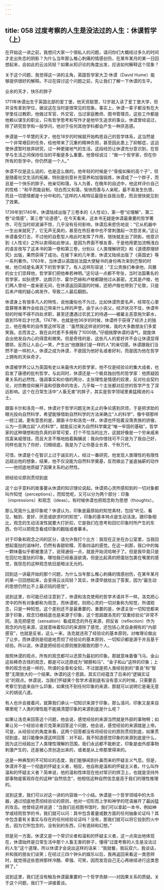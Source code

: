 ```yaml
---
---
---
```

title: 058 过度考察的人生是没法过的人生：休谟哲学（上）
---






在开始这一讲之前，我想问大家一个很私人的问题，请问你们大概经过多久的时间才走出失恋的阴影？为什么当年那么椎心刺痛的情感创伤，在某年某月的某一日回想起来，会如此的云淡风轻？如果从知识论的角度出发，应该如何解释这个现象？

关于这个问题，我觉得这一讲的主角，英国哲学家大卫·休谟（David Hume）能够提供很好的解释。不过在探讨这个问题之前，先让我们了解一下休谟的生平。


业余的天才，快乐的胖子

1711年休谟出生于英国北部的爱丁堡，他天资聪慧，12岁就入读了爱丁堡大学，但并没有拿到学位，据说这在当时是很常见的现象。事实上，休谟一辈子都没有在大学里任过教职，他做过军官、外交官，当过家庭教师、图书管理员，这些工作都是他赖以谋生的职业，只有哲学思考和写作才是他毕生追求的事业。休谟曾经说过，除了研究哲学和一般学问，他对于任何其他学科都会产生一种厌恶感。

休谟是一个早慧的天才，他在18岁的时候就开始构思自己的哲学体系，这当然是一个非常艰巨的任务，给他带来了沉重的精神负担，甚至因此患上了抑郁症，这迫使休谟暂时放弃研究，过一种更接地气的生活。这段经历让休谟充分意识到，在哲学与生活之间保持恰当的平衡是多么重要。他曾经说过：“做一个哲学家，但在你所有的哲学中，你仍然是一个人。”

休谟不仅是这么说的，也是这么做的。他年轻的时候是个“骨瘦如柴的高个子”，但是随着社交生活的拓展，特别是刻意补充营养和加强锻炼，休谟成了一个胖子，而且是一个快乐的胖子。他亲切和蔼，与人为善，在晚年的自述中，他这样评价自己的性格：“和平而能自制，坦白而又和蔼，愉快而善与人亲昵，最不易发生仇恨，而且一切感情都是十分中和的。”这样的人格特征最擅长自我治愈，而且很快就见到了效果。

1739年到1740年，休谟陆续出版了三卷本的《人性论》，第一卷“论理解”，第二卷“论情感”，第三卷“论道德”。在今天看来，这本书无疑是休谟最重要的哲学著作，可在当时却波澜不惊，几乎没有任何影响，休谟后来悲伤地说：“它从机器中一生出来就死了，它无声无臭的，甚至在热狂者中也不曾刺激起一次怨言来。”这让休谟备受打击，不过他的自愈型人格此时发挥了作用，很快就走出了阴影。他意识到《人性论》之所以卖得如此惨淡，是因为界面不够友善，于是他用更加流畅浅白的语言改写了这本书的第一卷和第三卷，分别以《人类理解研究》和《道德原理研究》出版，果然获得了成功。在接下来的几年里，休谟又陆续出版了《英国史》等一系列著作。1763年，当休谟以英国驻法国大使秘书的身份再次来到巴黎的时候，他已经是名满天下的哲学家了。有人这样形容说：“王公贵族们奉承他，风雅的女士们崇拜他，哲学家们把他奉若神明。”这句话一点都不夸张，当时法国著名的哲学家，如狄德罗、达朗贝尔、霍尔巴赫和卢梭都跟他过从甚密。尤其是卢梭，他们两人曾经一度亲密无间，在休谟返回英国的时候，还把卢梭也带到了伦敦，只是后来卢梭的疑心病发作，导致二人最后翻脸。

休谟身上有很多凡人的特性，说他庸俗也不为过。比如休谟热爱名声，经常在心里盘算哪本著作会给自己带来什么样的声誉。由于从小丧父，经济状况不佳，休谟年轻的时候不得不四处求职，甚至还遭遇过农民工的待遇——被雇主恶意拖欠薪水，直到15年后才付清。1747年，也就是他36岁的时候，休谟终于获得了经济上的独立，他在晚年的自传里这样写道：“虽然我这样说的时候，我的大多数朋友们多爱笑我。总而言之，我在此时差不多拥有了1000镑。”仔细揣摩休谟的语气，就能体会出他发自内心的得意和微笑。但是奇怪的是，这些凡人的爱好并不会让休谟显得猥琐，反而让人会心一笑，产生出“他跟我们是一样的人”的亲切感。休谟跟我们当然不是一样的人，休谟之成为休谟，不是因为他好名或者好利，而是因为他在哲学上拥有的天纵奇才。

休谟被学界公认为英国有史以来最伟大的哲学家，他不仅是经验论的集大成者，也启发了康德的批判哲学，与此同时，休谟还是一个极具独创性的哲学家：他质疑因果关系的必然性，强调事实和价值的两分，主张理性是情感的奴隶，反对社会契约论，对宗教信仰展开温和但致命的攻击，几乎每一个主张都对后世的哲学产生了深远影响。这个在日常生活中“人畜无害”的胖子，其实是哲学领域里勇猛精进的斗士。

跟笛卡尔和洛克一样，休谟对于哲学问题无休无止的争论感到厌烦，于是把求助的眼光投向自然科学，希望能够借助自然科学的方法来确立“人的科学”，像牛顿那样一统江湖。更有意思的是，跟笛卡尔和洛克一样，休谟也怀抱着没落贵族的骄傲，认为一旦确立起“人的科学”，就能反过来为自然科学奠定“唯一牢固的基础”。哲学家的这种理想和抱负真的非常可爱，打个不恰当的比方，这就好像是一个穷亲戚来找富亲戚借钱，而且大言不惭地拍着胸脯说：我向你借钱可不只是为了我自己好，同样也是为了你好，归根结底，我是为了让你基业长青、千秋万代。

可惜，休谟是个在智识上过于诚实的人，经过一番研究，他发现人类理性的有限性远超出他的想象，结果，他不仅没能为自然科学奠基，反而做出了釜底抽薪的动作——他彻底地质疑了因果关系的必然性。


把经验论原则贯彻到底

这个出乎意料的故事要从休谟的知识理论说起。休谟把心灵所感知到的一切对象都叫作知觉（perceptions），而知觉呢，又可以分为两个部分：印象（impressions）和观念（ideas）。有时候休谟也把观念称为思想（thoughts）。

那么究竟什么是印象呢？休谟认为，印象是最原始的知觉素材，包括“听见、看见、触到、爱好、厌恶或欲求时的知觉”，印象的基本特点是生动活泼。跟印象相比，观念的生动活泼性就要大打折扣，它是我们在思考和回忆印象时所产生的东西，你可以把观念看成印象的翻版或者摹本。

对于印象和观念之间的区分，请允许我打个比方：我现在正坐在办公室里，当我回想起蛋挞的滋味时，仍然有香甜软糯、芳香四溢的感觉。在这一刹那，我口中的每一颗味蕾似乎都被激活了，说得通俗一点，就是开始流哈喇子了。但是我毕竟只是在回忆吃蛋挞的印象，哪怕我已经垂涎欲滴，但是比起真的把蛋挞包裹在嘴里的感觉，我现在的这种观念依旧是暗淡无光的。

回到这一讲最开始的那个问题，为什么当年那么椎心刺痛的情感创伤，在某年某月的某一日回想起来，会变得云淡风轻？其实，休谟早就给出了答案，因为“最生动的思想仍然比不上最迟钝的感觉”。

说到这里，你可能已经注意到了，休谟和洛克使用的哲学术语并不一样。洛克把心灵中的所有对象都称为观念，而休谟呢，则把心灵的一切对象称为知觉，所谓观念，只是一种知觉。这个差别还不是最重要的，重要的是，休谟主张一切知觉都来源于印象，观念归根结底也是来源于印象，这个思路跟洛克的“双重经验论”非常不同。洛克把感觉（sensation）看成观念的外在来源，把反省（reflection）作为观念的内在来源，这就意味着知识的来源除了感觉，还包括心灵自身拥有的“内部感官”，也就是反省，这么一来，洛克就违背了经验论的基本原则，对唯理论做出了让步。而休谟则是彻底地贯彻了经验论的基本原则，一切知识都是源于并且基于经验。所以说，休谟是把经验论原则推到极致的那个人。

按照休谟的观点，所有的观念都可以还原为最初的印象。那就意味着像飞马、金山这些稀奇古怪的观念，都是可以还原成为“翅膀和马”、“金子和山”这样的印象；上帝的观念也是一样的，所谓的全善和全知，不过就是把人类经验到的“善良”和“智慧”无限放大的一个结果。休谟的这个思路，其实已经蕴含了后来的“逻辑实证论”的观点。休谟说，当我们怀疑某个哲学术语到底有没有意义的时候，只需要去考察它到底来自什么印象，如果找不到任何印象的来源，那就可以说明它是毫无意义的胡说八道。

有人也许会接着问，就算我们承认一切知识来源于印象，那么请问，印象又是来自哪里呢？人类的理性能不能搞清楚印象的来源到底是什么呢？

如果让洛克来回答这个问题，他会说，感觉经验的来源当然就是外部的事物啊；如果让另一个经验论者贝克莱来回答这个问题，他会说，感觉经验的来源就是上帝。可是，从经验论的角度来看，这两个回答都没有将经验论的原则贯彻到底，如果贯彻到底，就只能像休谟这样回答：对不起，我不知道感觉印象的来源到底是什么，因为这已经超出了人类理性理解的范围，我们永远都不能断定，印象是由外部事物刺激产生的，还是被心灵创造出来的，或者是从上帝那里得来的。

这是一种典型的不可知论的态度，我们能够闻到扑鼻而来的怀疑主义气息。但是，休谟并不是一个彻底的怀疑主义者，相反，他自称是温和的怀疑主义者。什么叫作温和的怀疑主义者？简单说，他的温和性体现在他对常识的捍卫上，也就是坚持外部事物是客观存在的这种“自然信念”，他相信这种自然信念是高于我们的理性推理的。

说到这里，我们可以对这一讲的内容做一个小结。休谟是一个哲学领域中的大杀器，通过彻底地贯彻经验论的原则，他对一切形而上学和神学的呓语展开了最凶猛的攻击。他曾经这样说道：“当我们巡视图书馆时，我们可以拿起一本书，例如神学或经院哲学的书，我们就可以问：其中包含着量或数方面的任何抽象论证吗？其中包含着有关事实与存在的任何经验论证吗？没有，那我们就可以将它投到烈火中去，因为它所包含的，没有别的东西，只有诡辩和幻想。”

但是另一方面，休谟又是一个常识论者和温和的怀疑主义者，这一点突出地体现在，休谟始终是日常生活中那个人畜无害的胖子，懂得“过度考察的人生是没法过的人生”这个道理，所以休谟才会说出这样的话来：“我就餐，我玩双六，我谈话，并和我的朋友们谈笑；在经过三四个钟头的娱乐以后，我再返回来看这一类思辨时，就觉得这些思辨那样冷酷、牵强、可笑，因而发现自己无心再继续进行这类思辨了。”

说到这里，我们还没有触及休谟最重要的一个哲学贡献——对因果关系的质疑。关于这个问题，我们下一讲接着谈。